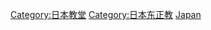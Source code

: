 {{Commons category|Orthodox churches in Japan}}

[[Category:日本教堂|Category:日本教堂]]
[[Category:日本东正教|Category:日本东正教]]
[[Category:各国东正教堂|Japan]]